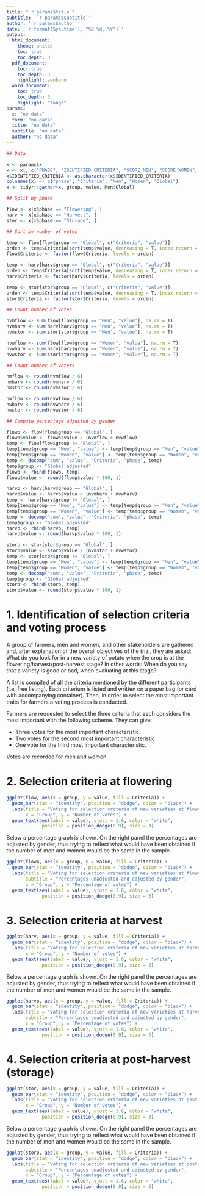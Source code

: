 ```yaml
---
title: "`r params$title`"
subtitle: '`r params$subtitle`'
author: '`r params$author`'
date: '`r format(Sys.time(), "%B %d, %Y")`'
output: 
  html_document:
    theme: united
    toc: true
    toc_depth: 3
  pdf_document:
    toc: true
    toc_depth: 3
    highlight: zenburn
  word_document:
    toc: true
    toc_depth: 3
    highlight: "tango"
params:
  x: "no data"
  form: "no data"
  title: "no data"
  subtitle: "no data"
  author: "no data"
---
```


```r

## Data

x <- params$x
x <- x[, c("PHASE", "IDENTIFIED_CRITERIA", "SCORE_MEN", "SCORE_WOMEN", "SCORE_GLOBAL")]
x$IDENTIFIED_CRITERIA <- as.character(x$IDENTIFIED_CRITERIA)
colnames(x) <- c("phase", "Criteria", "Men", "Women", "Global")
x <- tidyr::gather(x, group, value, Men:Global)

## Split by phase

flow <- x[x$phase == "Flowering", ]
harv <- x[x$phase == "Harvest", ]
stor <- x[x$phase == "Storage", ]

## Sort by number of votes

temp <- flow[flow$group == "Global", c("Criteria", "value")]
orden <- temp$Criteria[sort(temp$value, decreasing = T, index.return = T)$ix]
flow$Criteria <- factor(flow$Criteria, levels = orden)

temp <- harv[harv$group == "Global", c("Criteria", "value")]
orden <- temp$Criteria[sort(temp$value, decreasing = T, index.return = T)$ix]
harv$Criteria <- factor(harv$Criteria, levels = orden)

temp <- stor[stor$group == "Global", c("Criteria", "value")]
orden <- temp$Criteria[sort(temp$value, decreasing = T, index.return = T)$ix]
stor$Criteria <- factor(stor$Criteria, levels = orden)

## Count number of votes

nvmflow <- sum(flow[flow$group == "Men", "value"], na.rm = T)
nvmharv <- sum(harv[harv$group == "Men", "value"], na.rm = T)
nvmstor <- sum(stor[stor$group == "Men", "value"], na.rm = T)

nvwflow <- sum(flow[flow$group == "Women", "value"], na.rm = T)
nvwharv <- sum(harv[harv$group == "Women", "value"], na.rm = T)
nvwstor <- sum(stor[stor$group == "Women", "value"], na.rm = T)

## Count number of voters

nmflow <- round(nvmflow / 6)
nmharv <- round(nvmharv / 6)
nmstor <- round(nvmstor / 6)

nwflow <- round(nvwflow / 6)
nwharv <- round(nvwharv / 6)
nwstor <- round(nvwstor / 6)

## Compute percentage adjusted by gender

flowp <- flow[flow$group == "Global", ]
flowp$value <- flowp$value / (nvmflow + nvwflow)
temp <- flow[flow$group != "Global", ]
temp[temp$group == "Men", "value"] <- temp[temp$group == "Men", "value"] / nvmflow / 2
temp[temp$group == "Women", "value"] <- temp[temp$group == "Women", "value"] / nvwflow / 2
temp <- docomp("sum", "value", "Criteria", "phase", temp)
temp$group <- "Global adjusted"
flowp <- rbind(flowp, temp)
flowp$value <- round(flowp$value * 100, 1)

harvp <- harv[harv$group == "Global", ]
harvp$value <- harvp$value / (nvmharv + nvwharv)
temp <- harv[harv$group != "Global", ]
temp[temp$group == "Men", "value"] <- temp[temp$group == "Men", "value"] / nvmharv / 2
temp[temp$group == "Women", "value"] <- temp[temp$group == "Women", "value"] / nvwharv / 2
temp <- docomp("sum", "value", "Criteria", "phase", temp)
temp$group <- "Global adjusted"
harvp <- rbind(harvp, temp)
harvp$value <- round(harvp$value * 100, 1)

storp <- stor[stor$group == "Global", ]
storp$value <- storp$value / (nvmstor + nvwstor)
temp <- stor[stor$group != "Global", ]
temp[temp$group == "Men", "value"] <- temp[temp$group == "Men", "value"] / nvmstor / 2
temp[temp$group == "Women", "value"] <- temp[temp$group == "Women", "value"] / nvwstor / 2
temp <- docomp("sum", "value", "Criteria", "phase", temp)
temp$group <- "Global adjusted"
storp <- rbind(storp, temp)
storp$value <- round(storp$value * 100, 1)

```

# 1. Identification of selection criteria and voting process

A group of farmers, men and women, and other stakeholders are gathered and, after explanation of the overall objectives of the trial, they are asked: What do you look for in a new variety of potato when the crop is at the flowering/harvest/post-harvest stage? In other words: When do you say that a variety is good or bad, when evaluating at this stage?

A list is compiled of all the criteria mentioned by the different participants (i.e. free listing). Each criterium is listed and written on a paper bag (or card with accompanying container). Then, in order to select the most important traits for farmers a voting process is conducted.

Farmers are requested to select the three criteria that each considers the most important with the following scheme. They can give:

- Three votes for the most important characteristic.
- Two votes for the second most important characteristic.
- One vote for the third most important characteristic.

Votes are recorded for men and women.

# 2. Selection criteria at flowering

```r
ggplot(flow, aes(x = group, y = value, fill = Criteria)) +
  geom_bar(stat = "identity", position = "dodge", color = "black") + 
  labs(title = "Voting for selection criteria of new varieties at flowering stage", 
       x = "Group", y = "Number of votes") +
  geom_text(aes(label = value), vjust = 1.6, color = "white",
             position = position_dodge(0.9), size = 3)
```

Below a percentage graph is shown. On the right panel the percentages are adjusted by gender, thus trying to reflect what would have been obtained if the number of men and women would be the same in the sample.

```r
ggplot(flowp, aes(x = group, y = value, fill = Criteria)) +
  geom_bar(stat = "identity", position = "dodge", color = "black") + 
  labs(title = "Voting for selection criteria of new varieties at flowering stage",
       subtitle = "Percentages unadjusted and adjusted by gender",
       x = "Group", y = "Percentage of votes") +
  geom_text(aes(label = value), vjust = 1.6, color = "white",
             position = position_dodge(0.9), size = 3)
```

# 3. Selection criteria at harvest

```r
ggplot(harv, aes(x = group, y = value, fill = Criteria)) +
  geom_bar(stat = "identity", position = "dodge", color = "black") + 
  labs(title = "Voting for selection criteria of new varieties at harvest stage", 
       x = "Group", y = "Number of votes") +
  geom_text(aes(label = value), vjust = 1.6, color = "white",
             position = position_dodge(0.9), size = 3)
```

Below a percentage graph is shown. On the right panel the percentages are adjusted by gender, thus trying to reflect what would have been obtained if the number of men and women would be the same in the sample.

```r
ggplot(harvp, aes(x = group, y = value, fill = Criteria)) +
  geom_bar(stat = "identity", position = "dodge", color = "black") + 
  labs(title = "Voting for selection criteria of new varieties at harvest stage",
       subtitle = "Percentages unadjusted and adjusted by gender",
       x = "Group", y = "Percentage of votes") +
  geom_text(aes(label = value), vjust = 1.6, color = "white",
             position = position_dodge(0.9), size = 3)
```

# 4. Selection criteria at post-harvest (storage)

```r
ggplot(stor, aes(x = group, y = value, fill = Criteria)) +
  geom_bar(stat = "identity", position = "dodge", color = "black") + 
  labs(title = "Voting for selection criteria of new varieties at post-harvest stage", 
       x = "Group", y = "Number of votes") +
  geom_text(aes(label = value), vjust = 1.6, color = "white",
             position = position_dodge(0.9), size = 3)
```

Below a percentage graph is shown. On the right panel the percentages are adjusted by gender, thus trying to reflect what would have been obtained if the number of men and women would be the same in the sample.

```r
ggplot(storp, aes(x = group, y = value, fill = Criteria)) +
  geom_bar(stat = "identity", position = "dodge", color = "black") + 
  labs(title = "Voting for selection criteria of new varieties at post-harvest stage",
       subtitle = "Percentages unadjusted and adjusted by gender",
       x = "Group", y = "Percentage of votes") +
  geom_text(aes(label = value), vjust = 1.6, color = "white",
             position = position_dodge(0.9), size = 3)
```
